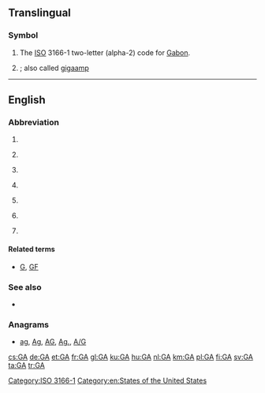 {{also|Appendix:Variations of "ga"}}
==Translingual==
{{wikipedia}}

===Symbol===
{{head|mul|symbol}}

# The [[ISO]] 3166-1 two-letter (alpha-2) code for [[Gabon]].
# {{SI-unit-abb|giga|ampere|[[electrical current]]}}; also called [[gigaamp]]

[[Category:ISO 3166-1]]
----

==English==

===Abbreviation===
{{rfc-header|Abbreviation}}
{{en-abbr}}

# {{abbreviation of|general availability|lang=en}}
# {{context|aviation|general|lang=en}} {{abbreviation of|general aviation|lang=en}}
# {{context|linguistics|lang=en}} {{abbreviation of|General American|lang=en}}
# {{context|netball|lang=en}} {{abbreviation of|goal attack|lang=en}}
# {{context|chiefly|US|lang=en}} {{abbreviation of|Georgia|lang=en}}
# {{context|software|lang=en}} {{abbreviation of|genetic algorithm|lang=en}}
# {{context|sports|lang=en}} {{abbreviation of|[[goals]] [[against]]|lang=en}}

====Related terms====
* {{sense|sports}} [[G]], [[GF]]

===See also===
* {{projectlink|wikipedia|Genetic algorithm}}

===Anagrams===
* [[ag#English|ag]], [[Ag#English|Ag]], [[AG#English|AG]], [[Ag.#English|Ag.]], [[A/G#English|A/G]]

[[Category:en:States of the United States]]

[[cs:GA]]
[[de:GA]]
[[et:GA]]
[[fr:GA]]
[[gl:GA]]
[[ku:GA]]
[[hu:GA]]
[[nl:GA]]
[[km:GA]]
[[pl:GA]]
[[fi:GA]]
[[sv:GA]]
[[ta:GA]]
[[tr:GA]]